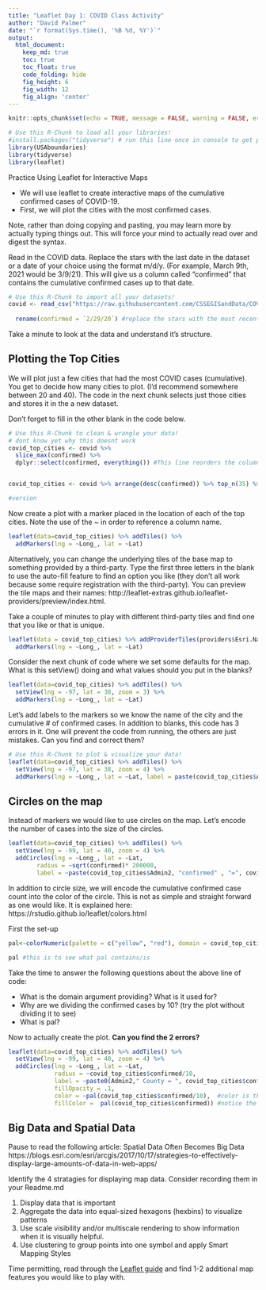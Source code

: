 ```yaml
---
title: "Leaflet Day 1: COVID Class Activity"
author: "David Palmer"
date: "`r format(Sys.time(), '%B %d, %Y')`"
output:
  html_document:  
    keep_md: true
    toc: true
    toc_float: true
    code_folding: hide
    fig_height: 6
    fig_width: 12
    fig_align: 'center'
---
```


```r
knitr::opts_chunk$set(echo = TRUE, message = FALSE, warning = FALSE, error = TRUE)
```

```r
# Use this R-Chunk to load all your libraries!
#install.packages("tidyverse") # run this line once in console to get package
library(USAboundaries)
library(tidyverse)
library(leaflet)

```

Practice Using Leaflet for Interactive Maps 

- We will use leaflet to create interactive maps of the cumulative confirmed cases of COVID-19.
- First, we will plot the cities with the most confirmed cases.

Note, rather than doing copying and pasting, you may learn more by actually typing things out. This will force your mind to actually read over and digest the syntax.

Read in the COVID data. Replace the stars with the last date in the dataset or a date of your choice using the format m/d/y. (For example, March 9th, 2021 would be 3/9/21). This will give us a column called "confirmed" that contains the cumulative confirmed cases up to that date. 

```r
# Use this R-Chunk to import all your datasets!
covid <- read_csv("https://raw.githubusercontent.com/CSSEGISandData/COVID-19/master/csse_covid_19_data/csse_covid_19_time_series/time_series_covid19_confirmed_US.csv") %>% 
  
  rename(confirmed = `2/29/20`) #replace the stars with the most recent date in the dataset (i.e. the last column)
```

Take a minute to look at the data and understand it's structure.

## Plotting the Top Cities

We will plot just a few cities that had the most COVID cases (cumulative). You get to decide how many cities to plot. (I'd recommend somewhere between 20 and 40). The code in the next chunk selects just those cities and stores it in the a new dataset.

Don't forget to fill in the other blank in the code below.

```r
# Use this R-Chunk to clean & wrangle your data!
# dont know yet why this doesnt work 
covid_top_cities <- covid %>% 
  slice_max(confirmed) %>% 
  dplyr::select(confirmed, everything()) #This line reorders the columns so that `confirmed` is first, followed by everything else


covid_top_cities <- covid %>% arrange(desc(confirmed)) %>% top_n(35) %>% dplyr::select(confirmed, everything())

#version
```

Now create a plot with a marker placed in the location of each of the top cities.
Note the use of the ~ in order to reference a column name.

```r
leaflet(data=covid_top_cities) %>% addTiles() %>% 
  addMarkers(lng = ~Long_, lat = ~Lat)
```

Alternatively, you can change the underlying tiles of the base map to something provided by a third-party. Type the first three letters in the blank to use the auto-fill feature to find an option you like (they don't all work because some require registration with the third-party). You can preview the tile maps and their names: http://leaflet-extras.github.io/leaflet-providers/preview/index.html. 

Take a couple of minutes to play with different third-party tiles and find one that you like or that is unique. 

```r
leaflet(data = covid_top_cities) %>% addProviderTiles(providers$Esri.NatGeoWorldMap) %>% 
  addMarkers(lng = ~Long_, lat = ~Lat)
```


Consider the next chunk of code where we set some defaults for the map. What is this setView() doing and what values should you put in the blanks?

```r
leaflet(data=covid_top_cities) %>% addTiles() %>% 
  setView(lng = -97, lat = 38, zoom = 3) %>% 
  addMarkers(lng = ~Long_, lat = ~Lat)
```

Let's add labels to the markers so we know the name of the city and the cumulative # of confirmed cases. In addition to blanks, this code has 3 errors in it. One will prevent the code from running, the others are just mistakes. Can you find and correct them?

```r
# Use this R-Chunk to plot & visualize your data!
leaflet(data=covid_top_cities) %>% addTiles() %>% 
  setView(lng = -97, lat = 38, zoom = 4) %>%  
  addMarkers(lng = ~Long_, lat = ~Lat, label = paste(covid_top_cities$Admin2, "confirmed" , "=", covid_top_cities$confirmed))

```

## Circles on the map

Instead of markers we would like to use circles on the map. Let's encode the number of cases into the size of the circles.

```r
leaflet(data=covid_top_cities) %>% addTiles() %>% 
  setView(lng = -99, lat = 40, zoom = 4) %>% 
  addCircles(lng = ~Long_, lat = ~Lat, 
        radius = ~sqrt(confirmed)* 200000,
        label = ~paste(covid_top_cities$Admin2, "confirmed" , "=", covid_top_cities$confirmed))
```


In addition to circle size, we will encode the cumulative confirmed case count into the color of the circle. This is not as simple and straight forward as one would like. It is explained here: https://rstudio.github.io/leaflet/colors.html

First the set-up
```r
pal<-colorNumeric(palette = c("yellow", "red"), domain = covid_top_cities$confirmed/10)

pal #this is to see what pal contains/is
```

Take the time to answer the following questions about the above line of code:

- What is the domain argument providing? What is it used for?
- Why are we dividing the confirmed cases by 10? (try the plot without dividing it to see)
- What is pal?

Now to actually create the plot. **Can you find the 2 errors?**

```r
leaflet(data=covid_top_cities) %>% addTiles() %>% 
  setView(lng = -99, lat = 40, zoom = 4) %>% 
  addCircles(lng = ~Long_, lat = ~Lat, 
             radius = ~covid_top_cities$confirmed/10,
             label = ~paste0(Admin2," County = ", covid_top_cities$confirmed , " confirmed cases"), 
             fillOpacity = .1,
             color = ~pal(covid_top_cities$confirmed/10),  #color is the border color
             fillColor =  pal(covid_top_cities$confirmed)) #notice the domain above must match exactly what is fed to pal
```


## Big Data and Spatial Data

Pause to read the following article: Spatial Data Often Becomes Big Data
https://blogs.esri.com/esri/arcgis/2017/10/17/strategies-to-effectively-display-large-amounts-of-data-in-web-apps/

Identify the 4 stratagies for displaying map data. Consider recording them in your Readme.md

1. Display data that is important
2. Aggregate the data into equal-sized hexagons (hexbins) to visualize patterns
3. Use scale visibility and/or multiscale rendering to show information when it is visually helpful.
4. Use clustering to group points into one symbol and apply Smart Mapping Styles

Time permitting, read through the [Leaflet guide](https://rstudio.github.io/leaflet/) and find 1-2 additional map features you would like to play with.